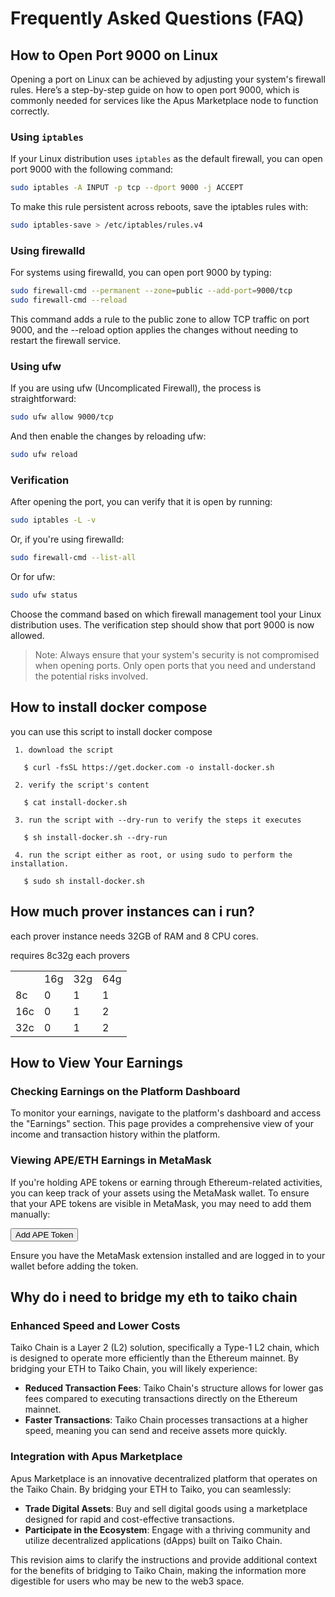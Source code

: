 
# Frequently Asked Questions (FAQ)

## How to Open Port 9000 on Linux

Opening a port on Linux can be achieved by adjusting your system's firewall rules. Here’s a step-by-step guide on how to open port 9000, which is commonly needed for services like the Apus Marketplace node to function correctly.

### Using `iptables`

If your Linux distribution uses `iptables` as the default firewall, you can open port 9000 with the following command:

```bash
sudo iptables -A INPUT -p tcp --dport 9000 -j ACCEPT
```

To make this rule persistent across reboots, save the iptables rules with:

```bash
sudo iptables-save > /etc/iptables/rules.v4
```

### Using firewalld
For systems using firewalld, you can open port 9000 by typing:

```bash
sudo firewall-cmd --permanent --zone=public --add-port=9000/tcp
sudo firewall-cmd --reload
```

This command adds a rule to the public zone to allow TCP traffic on port 9000, and the --reload option applies the changes without needing to restart the firewall service.

### Using ufw
If you are using ufw (Uncomplicated Firewall), the process is straightforward:

```bash
sudo ufw allow 9000/tcp
```

And then enable the changes by reloading ufw:

```bash
sudo ufw reload
```

### Verification

After opening the port, you can verify that it is open by running:

```bash
sudo iptables -L -v
```

Or, if you're using firewalld:

```bash
sudo firewall-cmd --list-all
```

Or for ufw:

```bash
sudo ufw status
```

Choose the command based on which firewall management tool your Linux distribution uses. The verification step should show that port 9000 is now allowed.

> Note: Always ensure that your system's security is not compromised when opening ports. Only open ports that you need and understand the potential risks involved.

## How to install docker compose

you can use this script to install docker compose

```plaintext
 1. download the script

   $ curl -fsSL https://get.docker.com -o install-docker.sh

 2. verify the script's content

   $ cat install-docker.sh

 3. run the script with --dry-run to verify the steps it executes

   $ sh install-docker.sh --dry-run

 4. run the script either as root, or using sudo to perform the installation.

   $ sudo sh install-docker.sh
```

## How much prover instances can i run?

each prover instance needs 32GB of RAM and 8 CPU cores.

<div className={"text-secondary text-xs mt-1"}>
  <p>requires 8c32g each provers</p>
  <table className={"table-border mt-1"}>
    <tbody>
      <tr>
        <td></td>
        <td>16g</td>
        <td>32g</td>
        <td>64g</td>
      </tr>
      <tr>
        <td>8c</td>
        <td>0</td>
        <td>1</td>
        <td>1</td>
      </tr>
      <tr>
        <td>16c</td>
        <td>0</td>
        <td>1</td>
        <td>2</td>
      </tr>
      <tr>
        <td>32c</td>
        <td>0</td>
        <td>1</td>
        <td>2</td>
      </tr>
    </tbody>
  </table>
</div>

## How to View Your Earnings
### Checking Earnings on the Platform Dashboard
To monitor your earnings, navigate to the platform's dashboard and access the "Earnings" section. This page provides a comprehensive view of your income and transaction history within the platform.

### Viewing APE/ETH Earnings in MetaMask
If you're holding APE tokens or earning through Ethereum-related activities, you can keep track of your assets using the MetaMask wallet. To ensure that your APE tokens are visible in MetaMask, you may need to add them manually:

<Button type="primary" onClick={addAPEToken} className="mb-2">Add APE Token</Button>

Ensure you have the MetaMask extension installed and are logged in to your wallet before adding the token.

## Why do i need to bridge my eth to taiko chain

### Enhanced Speed and Lower Costs
Taiko Chain is a Layer 2 (L2) solution, specifically a Type-1 L2 chain, which is designed to operate more efficiently than the Ethereum mainnet. By bridging your ETH to Taiko Chain, you will likely experience:

- **Reduced Transaction Fees**: Taiko Chain's structure allows for lower gas fees compared to executing transactions directly on the Ethereum mainnet.
- **Faster Transactions**: Taiko Chain processes transactions at a higher speed, meaning you can send and receive assets more quickly.

### Integration with Apus Marketplace
Apus Marketplace is an innovative decentralized platform that operates on the Taiko Chain. By bridging your ETH to Taiko, you can seamlessly:

- **Trade Digital Assets**: Buy and sell digital goods using a marketplace designed for rapid and cost-effective transactions.
- **Participate in the Ecosystem**: Engage with a thriving community and utilize decentralized applications (dApps) built on Taiko Chain.

This revision aims to clarify the instructions and provide additional context for the benefits of bridging to Taiko Chain, making the information more digestible for users who may be new to the web3 space.